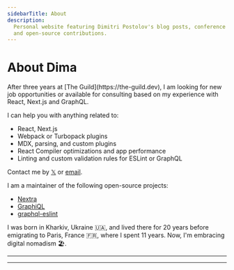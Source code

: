 ```yaml
---
sidebarTitle: About
description:
  Personal website featuring Dimitri Postolov's blog posts, conference talks,
  and open-source contributions.
---
```



# About Dima

<Callout type="info">
After three years at [The Guild](https://the-guild.dev), I am looking for new job opportunities or available for consulting based on my experience with React, Next.js and GraphQL.

I can help you with anything related to:

- React, Next.js
- Webpack or Turbopack plugins
- MDX, parsing, and custom plugins
- React Compiler optimizations and app performance
- Linting and custom validation rules for ESLint or GraphQL

Contact me by [𝕏](https://x.com/dimaMachina_) or
[email](mailto:dmytropostolov@gmail.com).

</Callout>

I am a maintainer of the following open-source projects:

- [Nextra](https://nextra.site)
- [GraphiQL](https://github.com/graphql/graphiql)
- [graphql-eslint](https://the-guild.dev/graphql/eslint/docs)

I was born in Kharkiv, Ukraine 🇺🇦, and lived there for 20 years before
emigrating to Paris, France 🇫🇷, where I spent 11 years. Now, I'm embracing
digital nomadism 🏖️.


---

<Tweets />

---
